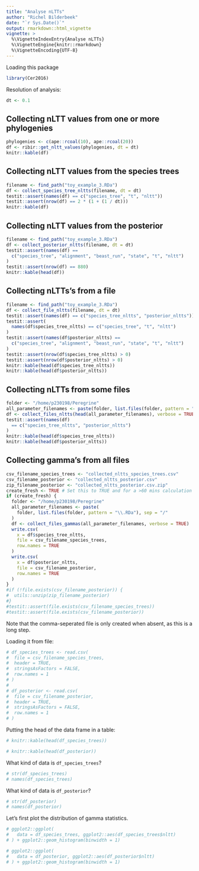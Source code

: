 ```yaml
---
title: "Analyse nLTTs"
author: "Richel Bilderbeek"
date: "`r Sys.Date()`"
output: rmarkdown::html_vignette
vignette: >
  %\VignetteIndexEntry{Analyse nLTTs}
  %\VignetteEngine{knitr::rmarkdown}
  %\VignetteEncoding{UTF-8}
---
```


Loading this package

```r
library(Cer2016)
```

Resolution of analysis:

```r
dt <- 0.1
```

## Collecting nLTT values from one or more phylogenies

```r
phylogenies <- c(ape::rcoal(10), ape::rcoal(20))
df <- ribir::get_nltt_values(phylogenies, dt = dt)
knitr::kable(df)
```

## Collecting nLTT values from the species trees

```r
filename <- find_path("toy_example_3.RDa")
df <- collect_species_tree_nltts(filename, dt = dt)
testit::assert(names(df) == c("species_tree", "t", "nltt"))
testit::assert(nrow(df) == 2 * (1 + (1 / dt)))
knitr::kable(df)
```

## Collecting nLTT values from the posterior

```r
filename <- find_path("toy_example_3.RDa")
df <- collect_posterior_nltts(filename, dt = dt)
testit::assert(names(df) == 
  c("species_tree", "alignment", "beast_run", "state", "t", "nltt")
)
testit::assert(nrow(df) == 880)
knitr::kable(head(df))
```

## Collecting nLTTs's from a file

```r
filename <- find_path("toy_example_3.RDa")
df <- collect_file_nltts(filename, dt = dt)
testit::assert(names(df) == c("species_tree_nltts", "posterior_nltts"))
testit::assert(
  names(df$species_tree_nltts) == c("species_tree", "t", "nltt")
)
testit::assert(names(df$posterior_nltts) == 
  c("species_tree", "alignment", "beast_run", "state", "t", "nltt")
)
testit::assert(nrow(df$species_tree_nltts) > 0)
testit::assert(nrow(df$posterior_nltts) > 0)
knitr::kable(head(df$species_tree_nltts))
knitr::kable(head(df$posterior_nltts))
```

## Collecting nLTTs from some files

```r
folder <- "/home/p230198/Peregrine"
all_parameter_filenames <- paste(folder, list.files(folder, pattern = "\\.RDa"), sep = "/")
df <- collect_files_nltts(head(all_parameter_filenames), verbose = TRUE)
testit::assert(names(df) 
  == c("species_tree_nltts", "posterior_nltts")
)
knitr::kable(head(df$species_tree_nltts))
knitr::kable(head(df$posterior_nltts))
```

## Collecting gamma's from all files

```r
csv_filename_species_trees <- "collected_nltts_species_trees.csv"
csv_filename_posterior <- "collected_nltts_posterior.csv"
zip_filename_posterior <- "collected_nltts_posterior.csv.zip"
create_fresh <- TRUE # Set this to TRUE and for a >60 mins calculation
if (create_fresh) {
  folder <- "/home/p230198/Peregrine"
  all_parameter_filenames <- paste(
    folder, list.files(folder, pattern = "\\.RDa"), sep = "/"
  )
  df <- collect_files_gammas(all_parameter_filenames, verbose = TRUE)
  write.csv(
    x = df$species_tree_nltts,
    file = csv_filename_species_trees,
    row.names = TRUE
  )
  write.csv(
    x = df$posterior_nltts,
    file = csv_filename_posterior,
    row.names = TRUE
  )
}
#if (!file.exists(csv_filename_posterior)) {
#  utils::unzip(zip_filename_posterior)
#}
#testit::assert(file.exists(csv_filename_species_trees))
#testit::assert(file.exists(csv_filename_posterior))
```

Note that the comma-seperated file is only created when absent,
as this is a long step.

Loading it from file:

```r
# df_species_trees <- read.csv(
#  file = csv_filename_species_trees, 
#  header = TRUE, 
#  stringsAsFactors = FALSE, 
#  row.names = 1
# )
# 
# df_posterior <- read.csv(
#  file = csv_filename_posterior, 
#  header = TRUE, 
#  stringsAsFactors = FALSE, 
#  row.names = 1
# )
```

Putting the head of the data frame in a table:

```r
# knitr::kable(head(df_species_trees))
```

```r
# knitr::kable(head(df_posterior))
```

What kind of data is `df_species_trees`?

```r
# str(df_species_trees)
# names(df_species_trees)
```

What kind of data is `df_posterior`?

```r
# str(df_posterior)
# names(df_posterior)
```

Let's first plot the distribution of gamma statistics.

```r
# ggplot2::ggplot(
#   data = df_species_trees, ggplot2::aes(df_species_trees$nltt)
# ) + ggplot2::geom_histogram(binwidth = 1)
```

```r
# ggplot2::ggplot(
#   data = df_posterior, ggplot2::aes(df_posterior$nltt)
# ) + ggplot2::geom_histogram(binwidth = 1)
```

